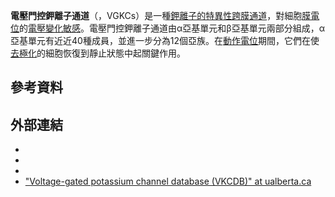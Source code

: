 {{translating|[[:en:Voltage-gated_potassium_channel|:en:Voltage-gated potassium channel]]||tpercent=|time=2020-12-29UTC13:47:36}}
{{Unreferenced|time=2021-01-02T03:58:56+00:00}}

{{Pfam_box
| Symbol = Ion_trans
| Name = 真核鉀離子通道
| image =2r9r_opm.png
| width =200px
| caption =Potassium channel, structure in a membrane-like environment. Calculated hydrocarbon boundaries of the [[lipid_bilayer|lipid bilayer]] are indicated by red and blue dots.
| Pfam= PF00520
| InterPro= IPR005821
| SMART=
| Prosite =
| SCOP = 1bl8
| TCDB =  1.A.1
| OPM family= 8
| OPM protein= 2a79
| PDB=
| Membranome superfamily = 217
}}
{{Pfam_box
| Symbol = Ion_trans_2
| Name = 離子通道(細菌)
| image =1r3j.png
| width = 200px
| caption =Potassium channel KcsA. Calculated hydrocarbon boundaries of the [[lipid_bilayer|lipid bilayer]] are indicated by red and blue dots.
| Pfam= PF07885
| InterPro= IPR013099
| SMART=
| Prosite =
| SCOP = 1bl8
| TCDB =
| OPM family=
| OPM protein= 1r3j
| PDB=
}}
{{Infobox protein family
| Symbol = ISK_Channel
| Name = Slow voltage-gated potassium channel (Potassium channel, voltage-dependent, beta subunit, KCNE)
| image = 
| width = 
| caption = 
| Pfam = PF02060
| Pfam_clan =  
| InterPro = IPR000369
| SMART = 
| PROSITE = 
| MEROPS = 
| SCOP = 
| TCDB = 8.A.10
| OPM family = 
| OPM protein = 
| CAZy = 
| CDD = 
| Membranome superfamily = 218
}}
{{Infobox protein family
| Symbol = KCNQ_channel
| Name = KCNQ voltage-gated potassium channe
| image = 
| width = 
| caption = a trimeric form of the kv7.1 a domain tail
| Pfam = PF03520
| Pfam_clan =  
| InterPro = IPR013821
| SMART = 
| PROSITE = 
| MEROPS = 
| SCOP = 
| TCDB = 
| OPM family = 
| OPM protein = 
| CAZy = 
| CDD = 
}}
{{Infobox protein family
| Symbol = Kv2channel
| Name = Kv2 voltage-gated K+ channel
| image = 
| width = 
| caption = 
| Pfam = PF03521
| Pfam_clan =  
| InterPro = IPR003973
| SMART = 
| PROSITE = 
| MEROPS = 
| SCOP = 
| TCDB = 
| OPM family = 
| OPM protein = 
| CAZy = 
| CDD = 
}}
'''電壓門控鉀離子通道'''（{{lang-en|Voltage-gated potassium channels}}，VGKCs）是一種[[鉀離子通道|鉀離子的特異性跨膜通道]]，對細胞[[膜電位|膜電位]]的[[電壓門控離子通道|電壓變化敏感]]。電壓門控鉀離子通道由α亞基單元和β亞基單元兩部分組成，α亞基單元有近近40種成員，並進一步分為12個亞族。在[[動作電位|動作電位]]期間，它們在使[[去極化|去極化]]的細胞恢復到靜止狀態中起關鍵作用。

== 參考資料==
{{reflist|2}}

== 外部連結 ==
* {{MeshName|Voltage-Gated+Potassium+Channels}}
* {{cite web | url = http://www.iuphar-db.org/IC/FamilyMenuForward?familyId=16 | title = Voltage-Gated Potassium Channels | work = IUPHAR Database of Receptors and Ion Channels | publisher = International Union of Basic and Clinical Pharmacology }}
* {{cite journal | vauthors = Li B, Gallin WJ | title = VKCDB: voltage-gated potassium channel database | journal = BMC Bioinformatics | volume = 5 | pages = 3 | date = January 2004 | pmid = 14715090 | pmc = 317694 | doi = 10.1186/1471-2105-5-3 }}
* [http://vkcdb.biology.ualberta.ca/ "Voltage-gated potassium channel database (VKCDB)" at ualberta.ca]

{{Ion channels|g3}}